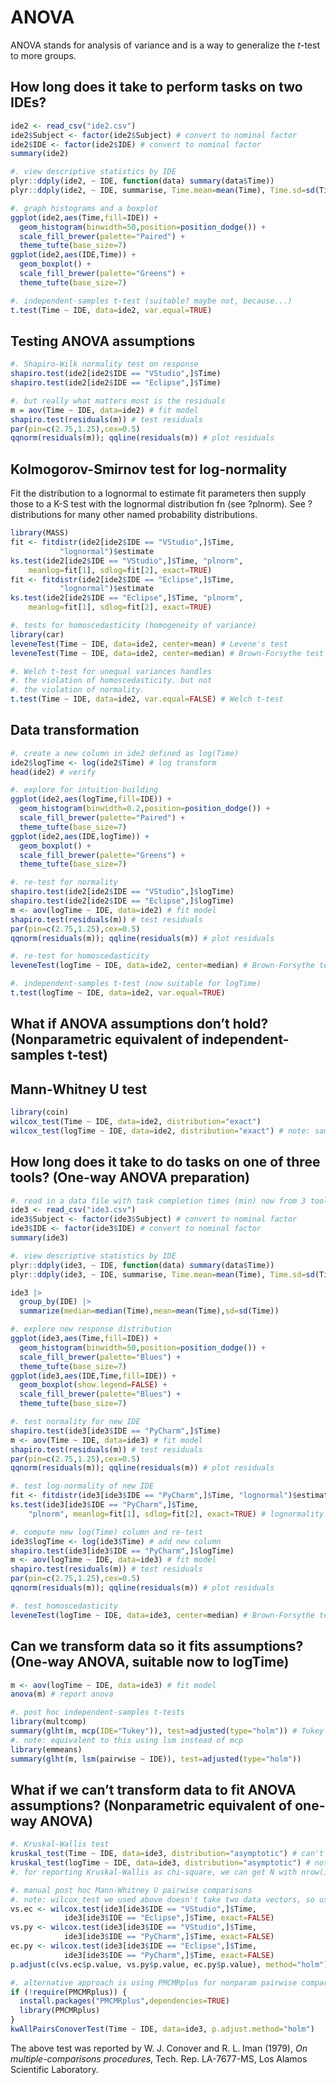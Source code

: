 
# ANOVA
ANOVA stands for analysis of variance and is a way to generalize the $t$-test to more groups.

## How long does it take to perform tasks on two IDEs?

```r
ide2 <- read_csv("ide2.csv")
ide2$Subject <- factor(ide2$Subject) # convert to nominal factor
ide2$IDE <- factor(ide2$IDE) # convert to nominal factor
summary(ide2)

#. view descriptive statistics by IDE
plyr::ddply(ide2, ~ IDE, function(data) summary(data$Time))
plyr::ddply(ide2, ~ IDE, summarise, Time.mean=mean(Time), Time.sd=sd(Time))

#. graph histograms and a boxplot
ggplot(ide2,aes(Time,fill=IDE)) +
  geom_histogram(binwidth=50,position=position_dodge()) +
  scale_fill_brewer(palette="Paired") +
  theme_tufte(base_size=7)
ggplot(ide2,aes(IDE,Time)) +
  geom_boxplot() +
  scale_fill_brewer(palette="Greens") +
  theme_tufte(base_size=7)

#. independent-samples t-test (suitable? maybe not, because...)
t.test(Time ~ IDE, data=ide2, var.equal=TRUE)
```

## Testing ANOVA assumptions

```r
#. Shapiro-Wilk normality test on response
shapiro.test(ide2[ide2$IDE == "VStudio",]$Time)
shapiro.test(ide2[ide2$IDE == "Eclipse",]$Time)

#. but really what matters most is the residuals
m = aov(Time ~ IDE, data=ide2) # fit model
shapiro.test(residuals(m)) # test residuals
par(pin=c(2.75,1.25),cex=0.5)
qqnorm(residuals(m)); qqline(residuals(m)) # plot residuals
```

## Kolmogorov-Smirnov test for log-normality
Fit the distribution to a lognormal to estimate fit parameters
then supply those to a K-S test with the lognormal distribution fn (see ?plnorm).
See ?distributions for many other named probability distributions.

```r
library(MASS)
fit <- fitdistr(ide2[ide2$IDE == "VStudio",]$Time,
	       "lognormal")$estimate
ks.test(ide2[ide2$IDE == "VStudio",]$Time, "plnorm",
	meanlog=fit[1], sdlog=fit[2], exact=TRUE)
fit <- fitdistr(ide2[ide2$IDE == "Eclipse",]$Time,
	       "lognormal")$estimate
ks.test(ide2[ide2$IDE == "Eclipse",]$Time, "plnorm",
	meanlog=fit[1], sdlog=fit[2], exact=TRUE)

#. tests for homoscedasticity (homogeneity of variance)
library(car)
leveneTest(Time ~ IDE, data=ide2, center=mean) # Levene's test
leveneTest(Time ~ IDE, data=ide2, center=median) # Brown-Forsythe test

#. Welch t-test for unequal variances handles
#. the violation of homoscedasticity. but not
#. the violation of normality.
t.test(Time ~ IDE, data=ide2, var.equal=FALSE) # Welch t-test
```

## Data transformation

```r
#. create a new column in ide2 defined as log(Time)
ide2$logTime <- log(ide2$Time) # log transform
head(ide2) # verify

#. explore for intuition-building
ggplot(ide2,aes(logTime,fill=IDE)) +
  geom_histogram(binwidth=0.2,position=position_dodge()) +
  scale_fill_brewer(palette="Paired") +
  theme_tufte(base_size=7)
ggplot(ide2,aes(IDE,logTime)) +
  geom_boxplot() +
  scale_fill_brewer(palette="Greens") +
  theme_tufte(base_size=7)

#. re-test for normality
shapiro.test(ide2[ide2$IDE == "VStudio",]$logTime)
shapiro.test(ide2[ide2$IDE == "Eclipse",]$logTime)
m <- aov(logTime ~ IDE, data=ide2) # fit model
shapiro.test(residuals(m)) # test residuals
par(pin=c(2.75,1.25),cex=0.5)
qqnorm(residuals(m)); qqline(residuals(m)) # plot residuals

#. re-test for homoscedasticity
leveneTest(logTime ~ IDE, data=ide2, center=median) # Brown-Forsythe test

#. independent-samples t-test (now suitable for logTime)
t.test(logTime ~ IDE, data=ide2, var.equal=TRUE)
```

## What if ANOVA assumptions don't hold? (Nonparametric equivalent of independent-samples t-test)

## Mann-Whitney U test

```r
library(coin)
wilcox_test(Time ~ IDE, data=ide2, distribution="exact")
wilcox_test(logTime ~ IDE, data=ide2, distribution="exact") # note: same result
```

## How long does it take to do tasks on one of three tools? (One-way ANOVA preparation)

```r
#. read in a data file with task completion times (min) now from 3 tools
ide3 <- read_csv("ide3.csv")
ide3$Subject <- factor(ide3$Subject) # convert to nominal factor
ide3$IDE <- factor(ide3$IDE) # convert to nominal factor
summary(ide3)

#. view descriptive statistics by IDE
plyr::ddply(ide3, ~ IDE, function(data) summary(data$Time))
plyr::ddply(ide3, ~ IDE, summarise, Time.mean=mean(Time), Time.sd=sd(Time))

ide3 |>
  group_by(IDE) |>
  summarize(median=median(Time),mean=mean(Time),sd=sd(Time))

#. explore new response distribution
ggplot(ide3,aes(Time,fill=IDE)) +
  geom_histogram(binwidth=50,position=position_dodge()) +
  scale_fill_brewer(palette="Blues") +
  theme_tufte(base_size=7)
ggplot(ide3,aes(IDE,Time,fill=IDE)) +
  geom_boxplot(show.legend=FALSE) +
  scale_fill_brewer(palette="Blues") +
  theme_tufte(base_size=7)

#. test normality for new IDE
shapiro.test(ide3[ide3$IDE == "PyCharm",]$Time)
m <- aov(Time ~ IDE, data=ide3) # fit model
shapiro.test(residuals(m)) # test residuals
par(pin=c(2.75,1.25),cex=0.5)
qqnorm(residuals(m)); qqline(residuals(m)) # plot residuals

#. test log-normality of new IDE
fit <- fitdistr(ide3[ide3$IDE == "PyCharm",]$Time, "lognormal")$estimate
ks.test(ide3[ide3$IDE == "PyCharm",]$Time,
	"plnorm", meanlog=fit[1], sdlog=fit[2], exact=TRUE) # lognormality

#. compute new log(Time) column and re-test
ide3$logTime <- log(ide3$Time) # add new column
shapiro.test(ide3[ide3$IDE == "PyCharm",]$logTime)
m <- aov(logTime ~ IDE, data=ide3) # fit model
shapiro.test(residuals(m)) # test residuals
par(pin=c(2.75,1.25),cex=0.5)
qqnorm(residuals(m)); qqline(residuals(m)) # plot residuals

#. test homoscedasticity
leveneTest(logTime ~ IDE, data=ide3, center=median) # Brown-Forsythe test
```

## Can we transform data so it fits assumptions? (One-way ANOVA, suitable now to logTime)

```r
m <- aov(logTime ~ IDE, data=ide3) # fit model
anova(m) # report anova

#. post hoc independent-samples t-tests
library(multcomp)
summary(glht(m, mcp(IDE="Tukey")), test=adjusted(type="holm")) # Tukey means compare all pairs
#. note: equivalent to this using lsm instead of mcp
library(emmeans)
summary(glht(m, lsm(pairwise ~ IDE)), test=adjusted(type="holm"))
```

## What if we can't transform data to fit ANOVA assumptions? (Nonparametric equivalent of one-way ANOVA)

```r
#. Kruskal-Wallis test
kruskal_test(Time ~ IDE, data=ide3, distribution="asymptotic") # can't do exact with 3 levels
kruskal_test(logTime ~ IDE, data=ide3, distribution="asymptotic") # note: same result
#. for reporting Kruskal-Wallis as chi-square, we can get N with nrow(ide3)

#. manual post hoc Mann-Whitney U pairwise comparisons
#. note: wilcox_test we used above doesn't take two data vectors, so use wilcox.test
vs.ec <- wilcox.test(ide3[ide3$IDE == "VStudio",]$Time,
		    ide3[ide3$IDE == "Eclipse",]$Time, exact=FALSE)
vs.py <- wilcox.test(ide3[ide3$IDE == "VStudio",]$Time,
		    ide3[ide3$IDE == "PyCharm",]$Time, exact=FALSE)
ec.py <- wilcox.test(ide3[ide3$IDE == "Eclipse",]$Time,
		    ide3[ide3$IDE == "PyCharm",]$Time, exact=FALSE)
p.adjust(c(vs.ec$p.value, vs.py$p.value, ec.py$p.value), method="holm")

#. alternative approach is using PMCMRplus for nonparam pairwise comparisons
if (!require(PMCMRplus)) {
  install.packages("PMCMRplus",dependencies=TRUE)
  library(PMCMRplus)
}
kwAllPairsConoverTest(Time ~ IDE, data=ide3, p.adjust.method="holm")
```

The above test was reported by W. J. Conover and R. L. Iman (1979), _On multiple-comparisons
     procedures_, Tech. Rep. LA-7677-MS, Los Alamos Scientific Laboratory. 

